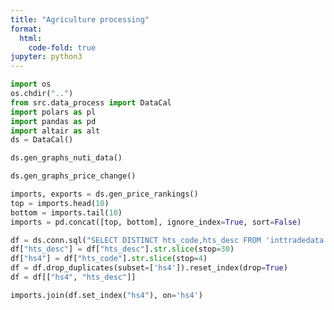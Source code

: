 ```yaml
---
title: "Agriculture processing"
format:
  html:
    code-fold: true
jupyter: python3
---
```


```python
import os
os.chdir("..")
from src.data_process import DataCal
import polars as pl
import pandas as pd
import altair as alt
ds = DataCal()
```

```python
ds.gen_graphs_nuti_data()
```

```python
ds.gen_graphs_price_change()
```

```python
imports, exports = ds.gen_price_rankings()
top = imports.head(10)
bottom = imports.tail(10)
imports = pd.concat([top, bottom], ignore_index=True, sort=False)

```


```python
df = ds.conn.sql("SELECT DISTINCT hts_code,hts_desc FROM 'inttradedata'").df()
df["hts_desc"] = df["hts_desc"].str.slice(stop=30)
df["hs4"] = df["hts_code"].str.slice(stop=4)
df = df.drop_duplicates(subset=['hs4']).reset_index(drop=True)
df = df[["hs4", "hts_desc"]]
```


```python
imports.join(df.set_index("hs4"), on='hs4')
 ```